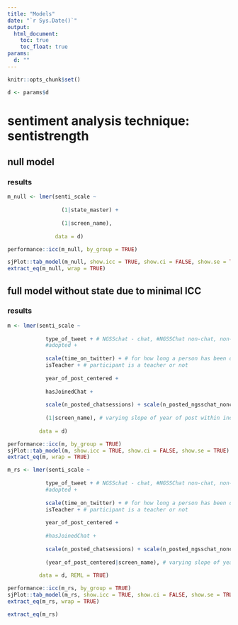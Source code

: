 ```yaml
---
title: "Models"
date: "`r Sys.Date()`"
output:
  html_document:
    toc: true
    toc_float: true
params:
  d: ""
---
```


```r
knitr::opts_chunk$set()
```

```r
d <- params$d
```

# sentiment analysis technique: sentistrength

## null model

### results

```r
m_null <- lmer(senti_scale ~ 
                 
                 (1|state_master) +
                 
                 (1|screen_name), 
               
               data = d)

performance::icc(m_null, by_group = TRUE)

sjPlot::tab_model(m_null, show.icc = TRUE, show.ci = FALSE, show.se = TRUE)
extract_eq(m_null, wrap = TRUE)
```

## full model without state due to minimal ICC

### results

```r
m <- lmer(senti_scale ~ 
            
            type_of_tweet + # NGSSchat - chat, #NGSSChat non-chat, non-#NGSSchat (includes e.g. NGSS)
            #adopted +
            
            scale(time_on_twitter) + # for how long a person has been on Twitter
            isTeacher + # participant is a teacher or not
            
            year_of_post_centered +
            
            hasJoinedChat +
            
            scale(n_posted_chatsessions) + scale(n_posted_ngsschat_nonchat) + scale(n_posted_non_ngsschat) + # also user-level variables
            
            (1|screen_name), # varying slope of year of post within individuals
          
          data = d)

performance::icc(m, by_group = TRUE)
sjPlot::tab_model(m, show.icc = TRUE, show.ci = FALSE, show.se = TRUE)
extract_eq(m, wrap = TRUE)
```

```r
m_rs <- lmer(senti_scale ~ 
            
            type_of_tweet + # NGSSchat - chat, #NGSSChat non-chat, non-#NGSSchat (includes e.g. NGSS)
            #adopted +
            
            scale(time_on_twitter) + # for how long a person has been on Twitter
            isTeacher + # participant is a teacher or not
            
            year_of_post_centered +
            
            #hasJoinedChat +
            
            scale(n_posted_chatsessions) + scale(n_posted_ngsschat_nonchat) + scale(n_posted_non_ngsschat) + # also user-level variables
            
            (year_of_post_centered|screen_name), # varying slope of year of post within individuals
          
          data = d, REML = TRUE)

performance::icc(m_rs, by_group = TRUE)
sjPlot::tab_model(m_rs, show.icc = TRUE, show.ci = FALSE, show.se = TRUE)
extract_eq(m_rs, wrap = TRUE)
```

```r
extract_eq(m_rs)
```